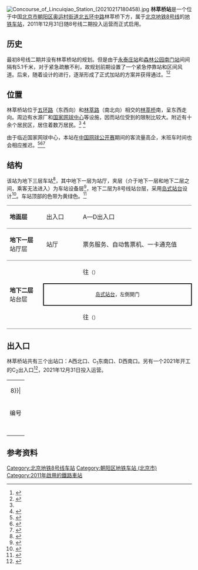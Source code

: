 {{NoteTA
|G1=Railway}}
{{Infobox station
|name = 林萃桥
|eng_name = Lincuiqiao
|linecolour = {{北京地铁颜色|8}}
|image = Platform of Lincuiqiao Station (20220104153718).jpg
|caption = 林萃桥站站台
|other_name = 
|country = {{PRC}}
|borough = [[北京市|北京市]][[朝阳区_(北京市)|朝阳区]][[奥运村街道|奥运村街道]]
|address = [[北京五环路|北五环中路]]林萃桥下方
|coordinates = {{Coord|40.021906|116.372998|type:railwaystation_region:CN-11_source:GoogleMaps|display=inline,title}}
|elevation =
|operator = [[北京市地铁运营有限公司|北京市地铁运营有限公司]]
|lines = {{北京地铁线路名|8|SL}}
|distance = 
|platform = 1座[[岛式站台|岛式站台]]
|tracks = 2条
|bus_routes = 
|bus_stands = 
|connections = 公交站：地铁林萃桥站
|structure = 地下车站
|hall = 整体式站厅
|depth = 
|levels = 
|interchange = 
|exits = 3個
|elevator = 
|escalator = 
|architect = 
|architectural_style = 
|colour = 黄绿色
|type = 
|status = 运营中
|code = 
|zone = 
|classification = 
|website = 
|built = 
|opened = 2011年12月31日
|pass_year = 
|passengers = 约1.97万人次<small>（2016年10月1-5日）</small><ref>{{cite news|url=http://www.bjsubway.com/news/qyxw/yyzd/2016-10-07/126926.html|title=国庆假日期间15条线路运送乘客3896.16万人次|publisher=[[北京市地铁运营有限公司|北京市地铁运营有限公司]]|date=2016-10-07|accessdate=2016-12-08|archive-date=2016-12-09|archive-url=https://web.archive.org/web/20161209015552/http://www.bjsubway.com/news/qyxw/yyzd/2016-10-07/126926.html|dead-url=yes}}</ref>
|pass_system = 
|pass_rank = 
|mpassengers = 
|trains = 
|station_hours = 
|hours = 
|first = {{北京地铁线路名|8|S}}
:往{{北京地铁起讫站|8|R}}：04:54
:往{{北京地铁起讫站|8|L}}：05:52
|last = {{北京地铁线路名|8|S}}
:往{{北京地铁起讫站|8|R}}：22:29
:往{{北京地铁起讫站|8|L}}：23:30
|adjacent = {{Adjacent stations|system=北京地铁|line=8|left=永泰庄|right=森林公园南门|note-left=2.553km|note-mid=距离[[朱辛庄站|朱辛庄]]14.504km|note-right=2.555km}}
|other_services = 
|route_map = {{Routemap|inline=yes|map=
utSTRf\utSTRg~~ ~~{{rmr|Licon=U|{{stl|北京地铁|永泰庄}}}}
utSTR+BSl\utSTR+BSr
utSTR+BSl\utSTR+BSr
utSTRf\utSTRg~~ ~~{{rmr|Licon=D|{{stl|北京地铁|森林公园南门}}}}
}}
}}
[[File:Concourse_of_Lincuiqiao_Station_(20210217180458).jpg|thumb]]
'''林萃桥站'''是一个位于中国[[北京市|北京市]][[朝阳区_(北京市)|朝阳区]][[奥运村街道|奥运村街道]][[北京五环路|北五环中路]]林萃桥下方，属于[[北京地铁|北京地铁]][[北京地铁8号线|8号线]]的[[地铁车站|地铁车站]]，2011年12月31日随8号线二期投入运营而正式启用。

== 历史 ==
最初8号线二期并没有林萃桥站的规划。但是由于[[永泰庄站|永泰庄站]]和[[森林公园南门站|森林公园南门站]]间间隔有5.1千米，对于紧急疏散不利，故规划前期设置了一个紧急停靠站和区间风道。后来，随着设计的进行，逐渐形成了正式加站的方案并获得通过。<ref>{{cite news|author=廖雁; 孟环|url=http://news.sohu.com/20081229/n261479572.shtml|title=回应人大代表呼吁 方便数万居民出行 地铁8号线增设林萃路站|publisher=[[北京晚报|北京晚报]]|date=2008-12-29|accessdate=2016-11-07|archive-date=2019-08-25|archive-url=https://web.archive.org/web/20190825192824/http://news.sohu.com/20081229/n261479572.shtml|dead-url=no}}</ref><ref name="bjnews">{{cite news|url=http://auto.sina.com.cn/news/2008-12-31/0741445519.shtml|title=北京地铁8号线增林萃路站 车站将设在林萃桥南|author=左林|publisher=[[新京报|新京报]]|date=2008-10-31|accessdate=2011-12-05|archive-date=2019-08-23|archive-url=https://web.archive.org/web/20190823210446/http://auto.sina.com.cn/news/2008-12-31/0741445519.shtml|dead-url=no}}</ref>

== 位置 ==
林萃桥站位于[[北京五环路|五环路]]（东西向）和[[林萃路|林萃路]]（南北向）相交的[[林萃桥|林萃桥]]南，呈东西走向。周边有水源厂和[[国家网球中心|国家网球中心]]等设施，因而站位受到的限制比较大。附近有十余个居民区，居住着数万居民。<ref name="bjnews" /> <ref name="bjghw">{{cite web|url=http://www.bjghw.gov.cn/web/static/articles/catalog_14300/article_ff80808123fa497b0124528b720f000a/ff80808123fa497b0124528b720f000a.html|title=地铁8号线二期规划方案公告|date=2009-10-14|accessdate=2011-12-05|archive-url=https://web.archive.org/web/20101227063621/http://www.bjghw.gov.cn/web/static/articles/catalog_14300/article_ff80808123fa497b0124528b720f000a/ff80808123fa497b0124528b720f000a.html|archive-date=2010-12-27|dead-url=yes}}</ref>

由于临近国家网球中心，本站在[[中国网球公开赛|中国网球公开赛]]期间的客流量高企，末班车时间也会相应推迟。<ref>{{cite news|url=http://sports.sina.com.cn/t/2013-10-04/18026814001.shtml|title=李娜比赛令中网一票难求 众娱乐明星到场观战|publisher=新浪体育|date=2013-10-04|accessdate=2016-11-07|archive-date=2019-08-27|archive-url=https://web.archive.org/web/20190827140502/http://sports.sina.com.cn/t/2013-10-04/18026814001.shtml|dead-url=no}}</ref><ref>{{cite news|author=王萌|url=http://www.stardaily.com.cn/2015/0923/4130.shtml|title=国庆期间日最高客流预计超700万 地铁“暴堵”将限流|publisher=[[北京娱乐信报|北京娱乐信报]]|date=2015-09-23|accessdate=2016-11-07|archive-date=2016-11-07|archive-url=https://web.archive.org/web/20161107163018/http://www.stardaily.com.cn/2015/0923/4130.shtml|dead-url=yes}}</ref><ref>{{cite news|author=褚鹏 et al|url=http://epaper.ynet.com/html/2015-10/03/content_157253.htm?div=-1|title=中网升级请调整呼吸|publisher=[[北京青年报|北京青年报]]|date=2015-10-03|accessdate=2016-11-07|archive-date=2016-11-07|archive-url=https://web.archive.org/web/20161107160743/http://epaper.ynet.com/html/2015-10/03/content_157253.htm?div=-1|dead-url=no}}</ref>

== 结构 ==
该站为地下三层车站<ref>{{cite news|url=http://www.bjd.com.cn/10zt/201111/30/t20111130_1273543.html|title=三条地铁线年底开通|author=于建|accessdate=2014-01-13|date=2011-11-30|deadurl=yes|archiveurl=https://web.archive.org/web/20140113193702/http://www.bjd.com.cn/10zt/201111/30/t20111130_1273543.html|archivedate=2014-01-13}}</ref>，其中地下一层为站厅，夹层（介于地下一层和地下二层之间，乘客无法进入）为车站设备层<ref>{{cite news|url=http://beijing.qianlong.com/3825/2011/12/01/118@7536520.htm|title=八号线体验:六站六色似彩虹|publisher=[[北京日报|北京日报]]|date=2011-12-01|accessdate=2016-08-16|archive-url=https://web.archive.org/web/20160822070849/http://beijing.qianlong.com/3825/2011/12/01/118@7536520.htm|archive-date=2016-08-22|dead-url=yes}}</ref>，地下二层为8号线站台层，采用[[岛式站台|岛式站台]]设计<ref>{{cite journal|author=李辉|title=地铁深基坑周边匝道桥保护分析|journal=现代城市轨道交通|year=2011|issue=1|pages=103-105}}</ref>。车站顶部的色带为黄绿色。<ref name="bjjtw">{{cite web|url=http://www.bjjtw.gov.cn/gzdt/ywsds/201111/t20111130_57817.htm|title=轨道交通8号线二期北段开通试运营进入倒计时|date=2011-11-30|accessdate=2011-12-05|publisher=北京市交通委员会|deadurl=yes|archiveurl=https://web.archive.org/web/20140113144635/http://www.bjjtw.gov.cn/gzdt/ywsds/201111/t20111130_57817.htm|archivedate=2014-01-13}}</ref>
{|cellspacing=0 cellpadding=3
|style="border-top:solid 1px gray;border-bottom:solid 1px gray;" width=100|'''地面层'''
|style="border-top:solid 1px gray;border-bottom:solid 1px gray;" width=100|出入口
|style="border-top:solid 1px gray;border-bottom:solid 1px gray;" width=350|A—D出入口
|-
|style="border-bottom:solid 1px gray;"|'''地下一层'''<br />站厅层
|style="border-bottom:solid 1px gray;"|站厅
|style="border-bottom:solid 1px gray;"|票务服务、自动售票机、一卡通充值
|-
|style="border-bottom:solid 1px gray;" rowspan=3|'''地下二层'''<br />站台层
|{{arrow|L}}
|{{北京地铁线路名|8|c}}往{{站|朱辛庄}}<small>（{{站|永泰庄}}）</small>
|-
|style="border-right:solid 2px black;border-left:solid 2px black;border-top:solid 2px black;border-bottom:solid 2px black;" colspan=2|<center><small>[[岛式站台|岛式站台]]，左側開门</small></center>
|-
|style="border-bottom:solid 1px gray;"|{{arrow|R}}
|style="border-bottom:solid 1px gray;"|{{北京地铁线路名|8|c}}往{{站|瀛海}}<small>（{{站|森林公园南门}}）</small>
|}

== 出入口 ==
林萃桥站共有三个出站口：A西北口、C<sub>1</sub>东南口、D西南口。另有一个2021年开工的C<sub>2</sub>出入口<ref>{{cite web|url=http://zdb.beijing.gov.cn/bjzdxmb/gdjt/202104/1b6078fdc586481096c6746d6306f10a.shtml|title=地铁8号线林萃桥站C2出入口开工建设|date=2021-04-27|accessdate=2021-06-13|archive-date=2021-05-12|archive-url=https://web.archive.org/web/20210512170253/http://zdb.beijing.gov.cn/bjzdxmb/gdjt/202104/1b6078fdc586481096c6746d6306f10a.shtml|dead-url=no}}</ref>，2021年12月31日投入运营。

{| class="wikitable"
| colspan="5" align="center" bgcolor={{北京地铁颜色|8}}|
|-
! 编号 
! 指示
! 建议前往的目的地 
! 照片
! 无障碍设施
|-
| {{港鐵出口|A}} 
| 北五环（南侧）
|林萃桥 
| [[File:Exit_A_of_Lincuiqiao_Station_(20210610123019).jpg|150px]] 
| {{n/a}}
|-
| {{港鐵出口|C|1|附=升}} 
| 林萃路、北五环、奥林西路
|[[国家网球中心|国家网球中心]]、林萃桥、国奥村 
| [[File:Exit_C1_of_Lincuiqiao_Station_(20210610122640).jpg|150px]] 
| [[File:Exit_C1_lift_of_Lincuiqiao_Station_(20210610122827).jpg|150px]]
|-
| {{港鐵出口|C|2}} 
|
|[[国家网球中心|国家网球中心]]、[[国家速滑馆|国家速滑馆]] 
| [[File:Exit_C2_of_Lincuiqiao_Station_(20220104152942).jpg|150px]] 
|{{n/a}}
|-
| {{港鐵出口|D}} 
| 域清街、林萃路
|京师园 
| [[File:Exit_D_of_Lincuiqiao_Station_(20210610122906).jpg|150px]] 
| {{n/a}}
|-
| bgcolor="#EEEEEE" colspan=5 | {{港鐵出口|註=升}}
|}

== 参考资料 ==
{{reflist}}
<references />
{{commonscat|Lincuiqiao Station}}

{{北京地铁8号线}}
[[Category:北京地铁8号线车站|Category:北京地铁8号线车站]]
[[Category:朝阳区地铁车站_(北京市)|Category:朝阳区地铁车站 (北京市)]]
[[Category:2011年啟用的鐵路車站|Category:2011年啟用的鐵路車站]]